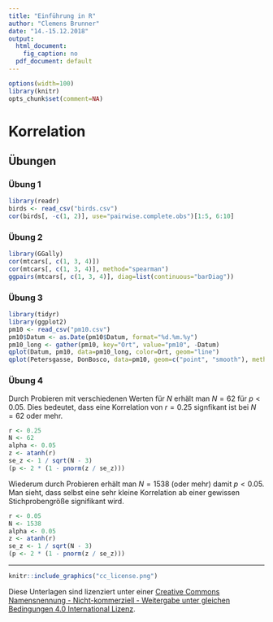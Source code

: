 ```yaml
---
title: "Einführung in R"
author: "Clemens Brunner"
date: "14.-15.12.2018"
output:
  html_document:
    fig_caption: no
  pdf_document: default
---
```


```r
options(width=100)
library(knitr)
opts_chunk$set(comment=NA)
```

# Korrelation

## Übungen
### Übung 1
```r
library(readr)
birds <- read_csv("birds.csv")
cor(birds[, -c(1, 2)], use="pairwise.complete.obs")[1:5, 6:10]
```


### Übung 2
```r
library(GGally)
cor(mtcars[, c(1, 3, 4)])
cor(mtcars[, c(1, 3, 4)], method="spearman")
ggpairs(mtcars[, c(1, 3, 4)], diag=list(continuous="barDiag"))
```


### Übung 3
```r
library(tidyr)
library(ggplot2)
pm10 <- read_csv("pm10.csv")
pm10$Datum <- as.Date(pm10$Datum, format="%d.%m.%y")
pm10_long <- gather(pm10, key="Ort", value="pm10", -Datum)
qplot(Datum, pm10, data=pm10_long, color=Ort, geom="line")
qplot(Petersgasse, DonBosco, data=pm10, geom=c("point", "smooth"), method="lm")
```


### Übung 4
Durch Probieren mit verschiedenen Werten für $N$ erhält man $N = 62$ für $p < 0.05$. Dies bedeutet, dass eine Korrelation von $r = 0.25$ signfikant ist bei $N = 62$ oder mehr.
```r
r <- 0.25
N <- 62
alpha <- 0.05
z <- atanh(r)
se_z <- 1 / sqrt(N - 3)
(p <- 2 * (1 - pnorm(z / se_z)))
```

Wiederum durch Probieren erhält man $N = 1538$ (oder mehr) damit $p < 0.05$. Man sieht, dass selbst eine sehr kleine Korrelation ab einer gewissen Stichprobengröße signifikant wird.
```r
r <- 0.05
N <- 1538
alpha <- 0.05
z <- atanh(r)
se_z <- 1 / sqrt(N - 3)
(p <- 2 * (1 - pnorm(z / se_z)))
```

---

```r
knitr::include_graphics("cc_license.png")
```

Diese Unterlagen sind lizenziert unter einer [Creative Commons Namensnennung - Nicht-kommerziell - Weitergabe unter gleichen Bedingungen 4.0 International Lizenz](http://creativecommons.org/licenses/by-nc-sa/4.0/).